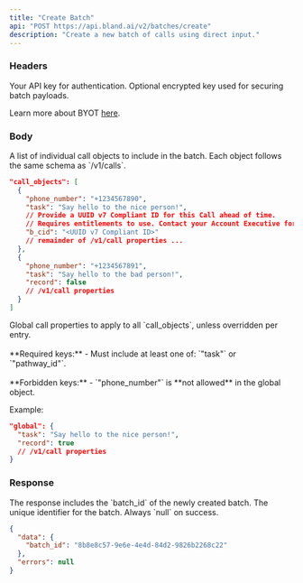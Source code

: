 ```yaml
---
title: "Create Batch"
api: "POST https://api.bland.ai/v2/batches/create"
description: "Create a new batch of calls using direct input."
---
```


### Headers

<ParamField header="authorization" type="string" required>
  Your API key for authentication.
</ParamField>

<ParamField header="encrypted_key" type="string">
  Optional encrypted key used for securing batch payloads.
  
  Learn more about BYOT [here](/tutorials/custom-twilio).
</ParamField>

### Body

<ParamField body="call_objects" type="array">
  A list of individual call objects to include in the batch. Each object follows the same schema as `/v1/calls`.

  ```json Example
  "call_objects": [
    {
      "phone_number": "+1234567890",
      "task": "Say hello to the nice person!",
      // Provide a UUID v7 Compliant ID for this Call ahead of time.
      // Requires entitlements to use. Contact your Account Executive for more information.
      "b_cid": "<UUID v7 Compliant ID>"
      // remainder of /v1/call properties ...
    },
    {
      "phone_number": "+1234567891",
      "task": "Say hello to the bad person!",
      "record": false
      // /v1/call properties
    }
  ]
```
  
</ParamField>

<ParamField body="global" type="object" required>
  Global call properties to apply to all `call_objects`, unless overridden per entry.
  <br/><br/>**Required keys:**  
  - Must include at least one of: `"task"` or `"pathway_id"`.
  <br/><br/>**Forbidden keys:**  
  - `"phone_number"` is **not allowed** in the global object.

  Example:
  ```json Example
  "global": {
    "task": "Say hello to the nice person!",
    "record": true
    // /v1/call properties
  }
  ```
  
</ParamField>

### Response

<ResponseField name="data" type="object">
  The response includes the `batch_id` of the newly created batch.
</ResponseField>

<ResponseField name="data.batch_id" type="string">
  The unique identifier for the batch.
</ResponseField>

<ResponseField name="errors" type="null">
  Always `null` on success.
</ResponseField>

<ResponseExample>

```json Response
{
  "data": {
    "batch_id": "8b8e8c57-9e6e-4e4d-84d2-9826b2268c22"
  },
  "errors": null
}
```

</ResponseExample>
